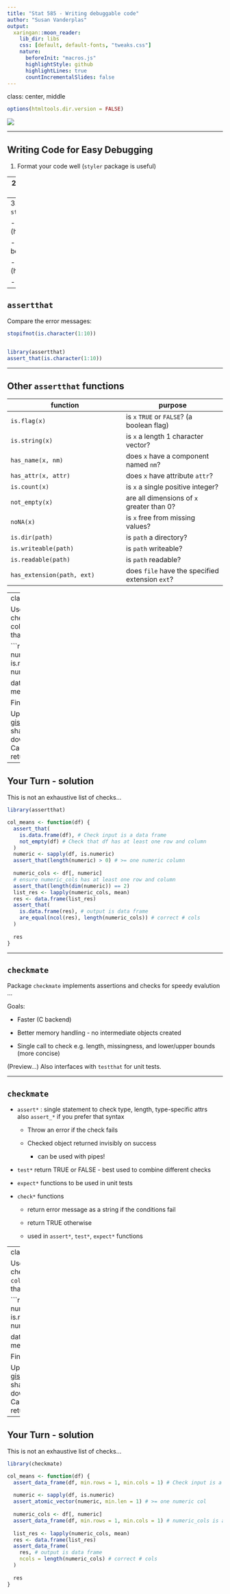 ```yaml
---
title: "Stat 585 - Writing debuggable code"
author: "Susan Vanderplas"
output:
  xaringan::moon_reader:
    lib_dir: libs
    css: [default, default-fonts, "tweaks.css"]
    nature:
      beforeInit: "macros.js"
      highlightStyle: github
      highlightLines: true
      countIncrementalSlides: false
---
```

class: center, middle

```r
options(htmltools.dir.version = FALSE)
```

![](https://imgs.xkcd.com/comics/fixing_problems.png)


---

## Writing Code for Easy Debugging

1. Format your code well (`styler` package is useful)

--
2. Leave comments 
    - describe what the code is supposed to be doing

    - what the input is supposed to be

    - what the output should look like    
    ...For each functional unit of code

--
3. Check inputs and verify outputs
    - `stopifnot()` in base R

    - `assertthat` package (https://github.com/hadley/assertthat)

        - error signaling, input validation, better error messages

    - `checkmate` package (https://github.com/mllg/checkmate)

        - fast and concise input validation
        
---

## `assertthat`

Compare the error messages:

```r
stopifnot(is.character(1:10))


library(assertthat)
assert_that(is.character(1:10))
```


---

## Other `assertthat` functions

function | purpose
-------- | -------
`is.flag(x)` | is `x` `TRUE` or `FALSE`? (a boolean flag)
`is.string(x)` | is `x` a length 1 character vector?
`has_name(x, nm)` | does `x` have a component named `nm`?
`has_attr(x, attr)` | does `x` have attribute `attr`?
`is.count(x)` | is `x` a single positive integer?
`not_empty(x)` | are all dimensions of `x` greater than 0?
`noNA(x)` | is `x` free from missing values?
`is.dir(path)` | is `path` a directory?
`is.writeable(path)` | is `path` writeable?
`is.readable(path)` | is `path` readable?
`has_extension(path, ext)` | does `file` have the specified extension `ext`?

---
class:inverse
## Your Turn

Use `assertthat` functions to check inputs and output for the col_means function, ensuring that they make sense.

```r
col_means <- function(df) {
  numeric <- sapply(df, is.numeric)
  numeric_cols <- df[, numeric]

  data.frame(lapply(numeric_cols, mean))
}
```

Finished? 

Upload your function to [gist.github.com](https://gist.github.com) (an easy way to share short code files) and download your neighbor's code. Can you cause their function to return an unexpected result?


---

## Your Turn - solution

This is not an exhaustive list of checks...

```r
library(assertthat)

col_means <- function(df) {
  assert_that(
    is.data.frame(df), # Check input is a data frame
    not_empty(df) # Check that df has at least one row and column
  )
  numeric <- sapply(df, is.numeric)
  assert_that(length(numeric) > 0) # >= one numeric column
  
  numeric_cols <- df[, numeric]
  # ensure numeric_cols has at least one row and column
  assert_that(length(dim(numeric)) == 2) 
  list_res <- lapply(numeric_cols, mean)
  res <- data.frame(list_res)
  assert_that(
    is.data.frame(res), # output is data frame
    are_equal(ncol(res), length(numeric_cols)) # correct # cols
  )
  
  res
}
```

---

## `checkmate`

Package `checkmate` implements assertions and checks for speedy evalution ...

Goals: 

- Faster (C backend)

- Better memory handling - no intermediate objects created

- Single call to check e.g. length, missingness, and lower/upper bounds (more concise)

(Preview...) Also interfaces with `testthat` for unit tests.

---

## `checkmate`

- `assert*` : single statement to check type, length, type-specific attrs     
also `assert_*` if you prefer that syntax
    - Throw an error if the check fails
    
    - Checked object returned invisibly on success
        - can be used with pipes!

- `test*` return TRUE or FALSE - best used to combine different checks

- `expect*` functions to be used in unit tests

- `check*` functions
    - return error message as a string if the conditions fail

    - return TRUE otherwise

    - used in `assert*`, `test*`, `expect*` functions
  

---
class:inverse
## Your Turn

Use `checkmate` functions to check inputs and output for the `col_means` function, ensuring that they make sense.

```r
col_means <- function(df) {
  numeric <- sapply(df, is.numeric)
  numeric_cols <- df[, numeric]

  data.frame(lapply(numeric_cols, mean))
}
```

Finished? 

Upload your function to [gist.github.com](https://gist.github.com) (an easy way to share short code files) and download your neighbor's code. Can you cause their function to return an unexpected result?



---

## Your Turn - solution

This is not an exhaustive list of checks...

```r
library(checkmate)

col_means <- function(df) {
  assert_data_frame(df, min.rows = 1, min.cols = 1) # Check input is a data frame
  
  numeric <- sapply(df, is.numeric)
  assert_atomic_vector(numeric, min.len = 1) # >= one numeric col
  
  numeric_cols <- df[, numeric]
  assert_data_frame(df, min.rows = 1, min.cols = 1) # numeric_cols is a data frame
  
  list_res <- lapply(numeric_cols, mean)
  res <- data.frame(list_res)
  assert_data_frame(
    res, # output is data frame
    ncols = length(numeric_cols) # correct # cols
  ) 
  
  res
}
```
